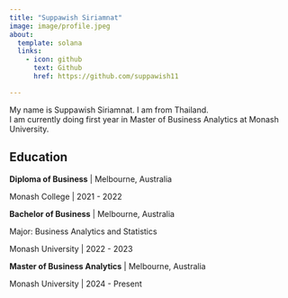 ```yaml
---
title: "Suppawish Siriamnat"
image: image/profile.jpeg
about:
  template: solana
  links:
    - icon: github
      text: Github
      href: https://github.com/suppawish11

---
```


My name is Suppawish Siriamnat. I am from Thailand.  
I am currently doing first year in Master of Business Analytics at Monash University.


## Education

**Diploma of Business** | Melbourne, Australia

Monash College | 2021 - 2022

**Bachelor of Business** | Melbourne, Australia

Major: Business Analytics and Statistics

Monash University | 2022 - 2023

**Master of Business Analytics** | Melbourne, Australia

Monash University | 2024 - Present
